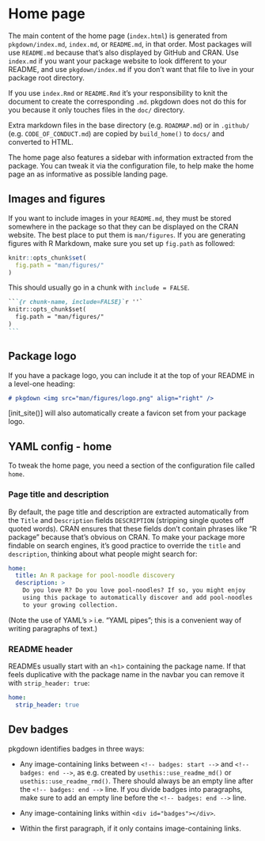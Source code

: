 # Home page

The main content of the home page (`index.html`) is generated from `pkgdown/index.md`, `index.md`, or `README.md`, in that order.
Most packages will use `README.md` because that's also displayed by GitHub and CRAN.
Use `index.md` if you want your package website to look different to your README, and use `pkgdown/index.md` if you don't want that file to live in your package root directory.

If you use `index.Rmd` or `README.Rmd` it's your responsibility to knit the document to create the corresponding `.md`.
pkgdown does not do this for you because it only touches files in the `doc/` directory.

Extra markdown files in the base directory (e.g. `ROADMAP.md`) or in `.github/` (e.g. `CODE_OF_CONDUCT.md`) are copied by `build_home()` to `docs/` and converted to HTML.

The home page also features a sidebar with information extracted from the package.
You can tweak it via the configuration file, to help make the home page an as informative as possible landing page.

## Images and figures

If you want to include images in your `README.md`, they must be stored somewhere in the package so that they can be displayed on the CRAN website.
The best place to put them is `man/figures`.
If you are generating figures with R Markdown, make sure you set up `fig.path` as followed:

``` r
knitr::opts_chunk$set(
  fig.path = "man/figures/"
)
```

This should usually go in a chunk with `include = FALSE`.

```` markdown
```{r chunk-name, include=FALSE}`r ''`
knitr::opts_chunk$set(
  fig.path = "man/figures/"
)
```
````

## Package logo

If you have a package logo, you can include it at the top of your README in a level-one heading:

``` markdown
# pkgdown <img src="man/figures/logo.png" align="right" />
```

[init_site()] will also automatically create a favicon set from your package logo.

## YAML config - home

To tweak the home page, you need a section of the configuration file called `home`.

### Page title and description

By default, the page title and description are extracted automatically from the `Title` and `Description` fields `DESCRIPTION` (stripping single quotes off quoted words).
CRAN ensures that these fields don't contain phrases like "R package" because that's obvious on CRAN.
To make your package more findable on search engines, it's good practice to override the `title` and `description`, thinking about what people might search for:

``` yaml
home:
  title: An R package for pool-noodle discovery
  description: >
    Do you love R? Do you love pool-noodles? If so, you might enjoy
    using this package to automatically discover and add pool-noodles
    to your growing collection.
```

(Note the use of YAML's `>` i.e. "YAML pipes"; this is a convenient way of writing paragraphs of text.)

### README header

READMEs usually start with an `<h1>` containing the package name.
If that feels duplicative with the package name in the navbar you can remove it with `strip_header: true`:

``` yaml
home:
  strip_header: true
```

## Dev badges

pkgdown identifies badges in three ways:

-   Any image-containing links between `<!-- badges: start -->` and `<!-- badges: end -->`, as e.g. created by `usethis::use_readme_md()` or `usethis::use_readme_rmd()`.
    There should always be an empty line after the `<!-- badges: end -->` line.
    If you divide badges into paragraphs, make sure to add an empty line before the `<!-- badges: end -->` line.

-   Any image-containing links within `<div id="badges"></div>`.

-   Within the first paragraph, if it only contains image-containing links.
